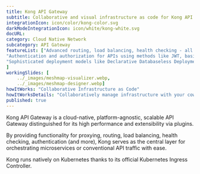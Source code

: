 ```yaml
---
title: Kong API Gateway  
subtitle: Collaborative and visual infrastructure as code for Kong API Gateway
integrationIcon: icon/color/kong-color.svg
darkModeIntegrationIcon: icon/white/kong-white.svg
docURL: 
category: Cloud Native Network
subcategory: API Gateway
featureList: ["Advanced routing, load balancing, health checking - all configurable via a RESTful admin API or declarative configuration.",
"Authentication and authorization for APIs using methods like JWT, basic auth, OAuth, ACLs and more.",
"Sophisticated deployment models like Declarative Databaseless Deployment and Hybrid Deployment (control plane/data plane separation) without any vendor lock-in."
]
workingSlides: [
    ../_images/meshmap-visualizer.webp,
    ../_images/meshmap-designer.webp]
howItWorks: "Collaborative Infrastructure as Code"
howItWorksDetails: "Collaboratively manage infrastructure with your coworkers synchronously sharing the same designs."
published: true
---
```

<p>
    Kong API Gateway is a cloud-native, platform-agnostic, scalable API Gateway distinguished for its high performance and extensibility via plugins.
</p>
<p>
By providing functionality for proxying, routing, load balancing, health checking, authentication (and more), Kong serves as the central layer for orchestrating microservices or conventional API traffic with ease.
</p>
<p>
Kong runs natively on Kubernetes thanks to its official Kubernetes Ingress Controller.</p>
